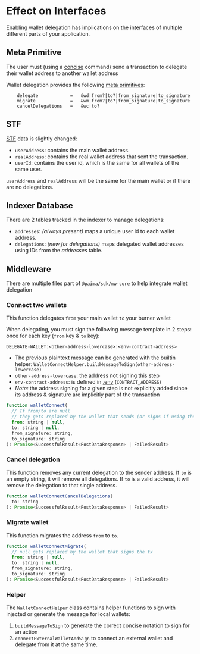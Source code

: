 # Effect on Interfaces

Enabling wallet delegation has implications on the interfaces of multiple different parts of your application.

## Meta Primitive

The user must (using a [concise](../../../200-read-write-L2-state/1-base-format.md) command) send a transaction to delegate their wallet address to another wallet address

Wallet delegation provides the following [meta primitives](../../../300-react-to-events/2-primitive-catalogue/5-meta/100-introduction.md):
```
    delegate            =   &wd|from?|to?|from_signature|to_signature
    migrate             =   &wm|from?|to?|from_signature|to_signature
    cancelDelegations   =   &wc|to?
```

## STF

[STF](../../../200-read-write-L2-state/10-read-data.md#stf-function) data is slightly changed:
* `userAddress`: contains the main wallet address.
* `realAddress`: contains the real wallet address that sent the transaction.
* `userId`: contains the user id, which is the same for all wallets of the same user.

`userAddress` and `realAddress` will be the same for the main wallet or if there are no delegations.

## Indexer Database

There are 2 tables tracked in the indexer to manage delegations:
* `addresses`: *(always present)* maps a unique user id to each wallet address.
* `delegations`: *(new for delegations)* maps delegated wallet addresses using IDs from the *addresses* table.

## Middleware

There are multiple files part of `@paima/sdk/mw-core` to help integrate wallet delegation

### Connect two wallets

This function delegates `from` your main wallet `to` your burner wallet

When delegating, you must sign the following message template in 2 steps: once for each key (`from` key & `to` key):
```
DELEGATE-WALLET:<other-address-lowercase>:<env-contract-address>
```
* The previous plaintext message can be generated with the builtin helper: `WalletConnectHelper.buildMessageToSign(other-address-lowercase)`
* `other-address-lowercase`: the address not signing this step
* `env-contract-address`: is defined in [.env](../../../1-setup/4-environment-config-values.md) (`CONTRACT_ADDRESS`)
* *Note:* the address signing for a given step is not explicitly added since its address & signature are implicitly part of the transaction


```js
function walletConnect(
  // If from/to are null
  // they gets replaced by the wallet that sends (or signs if using the batcher) the tx
  from: string | null,
  to: string | null,
  from_signature: string,
  to_signature: string
): Promise<SuccessfulResult<PostDataResponse> | FailedResult>
```

### Cancel delegation

This function removes any current delegation to the sender address.
If `to` is an empty string, it will remove all delegations.
If `to` is a valid address, it will remove the delegation to that single address.

```js
function walletConnectCancelDelegations(
  to: string
): Promise<SuccessfulResult<PostDataResponse> | FailedResult>
```

### Migrate wallet

This function migrates the address `from` to `to`.

```js
function walletConnectMigrate(
  // null gets replaced by the wallet that signs the tx
  from: string | null,
  to: string | null,
  from_signature: string,
  to_signature: string
): Promise<SuccessfulResult<PostDataResponse> | FailedResult> 
```

### Helper

The `WalletConnectHelper` class contains helper functions to sign with injected or generate the message for local wallets:
1. `buildMessageToSign` to generate the correct concise notation to sign for an action
2. `connectExternalWalletAndSign` to connect an external wallet and delegate from it at the same time.
